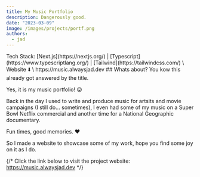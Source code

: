```yaml
---
title: My Music Portfolio
description: Dangerously good.
date: "2023-03-09"
image: /images/projects/portf.png
authors:
  - jad
---
```


<Callout>
Tech Stack: [Next.js](https://nextjs.org/) | [Typescript](https://www.typescriptlang.org/) | [Tailwind](https://tailwindcss.com/)
\
Website ⬇️ \
 https://music.alwaysjad.dev
</Callout>
 ## Whats about?
You kow this already got answered by the title. 

Yes, it is my music portfolio! 😜

Back in the day I used  to write and produce music for artsits and movie campaigns (I still do... sometimes), I even had some of my music on a Super Bowl Netflix commercial and another time for a National Geographic documentary.


Fun times, good memories. ❤️

So I made a website to showcase some of my work, hope you find some joy on it as I do.


{/* <Callout>
Click the link below to visit the project website:\
 https://music.alwaysjad.dev
</Callout> */}



